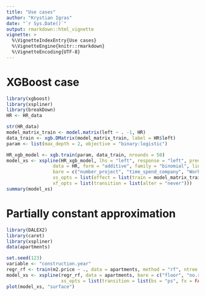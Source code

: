 ```yaml
---
title: "Use cases"
author: "Krystian Igras"
date: "`r Sys.Date()`"
output: rmarkdown::html_vignette
vignette: >
  %\VignetteIndexEntry{Use cases}
  %\VignetteEngine{knitr::rmarkdown}
  %\VignetteEncoding{UTF-8}
---
```


# XGBoost case

```r
library(xgboost)
library(xspliner)
library(breakDown)
HR <- HR_data

str(HR_data)
model_matrix_train <- model.matrix(left ~ . -1, HR)
data_train <- xgb.DMatrix(model_matrix_train, label = HR$left)
param <- list(max_depth = 2, objective = "binary:logistic")

HR_xgb_model <- xgb.train(param, data_train, nrounds = 50)
model_xs <- xspline(HR_xgb_model, lhs = "left", response = "left", predictors = colnames(HR)[-7],
                 data = HR, form = "additive", family = "binomial", link = "logit",
                 bare = c("number_project", "time_spend_company", "Work_accident", "promotion_last_5years"),
                 xs_opts = list(effect = list(train = model_matrix_train)),
                 xf_opts = list(transition = list(alter = "never"))) 
summary(model_xs)
```

# Partially constant approximation

```r
library(DALEX2)
library(caret)
library(xspliner)
data(apartments)

set.seed(123)
variable <- "construction.year"
regr_rf <- train(m2.price ~ ., data = apartments, method = "rf", ntree = 100)
model_xs <- xspline(regr_rf, data = apartments, bare = c("floor", "no.rooms"),
                    xs_opts = list(transition = list(bs = "ps", fx = FALSE, k = 20, m = -1)))
plot(model_xs, "surface")
```
